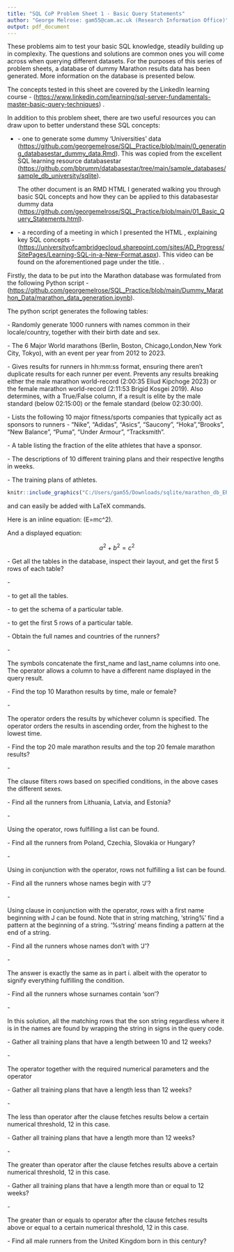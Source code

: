 ```yaml
---
title: "SQL CoP Problem Sheet 1 - Basic Query Statements"
author: "George Melrose: gam55@cam.ac.uk (Research Information Office)"
output: pdf_document
---
```


\section{Introduction}

These problems aim to test your basic SQL knowledge, steadily building up in complexity. The questions and solutions are common ones you will come across when querying different datasets. For the purposes of this series of problem sheets, a database of dummy Marathon results data has been generated. More information on the \textbf{Marathon} database is presented below.

The concepts tested in this sheet are covered by the LinkedIn learning course \textbf{SQL Server Fundamentals: Master Basic Query Techniques} - (<https://www.linkedin.com/learning/sql-server-fundamentals-master-basic-query-techniques>) .

\subsection{Useful Prepatory Resources}

In addition to this problem sheet, there are two useful resources you can draw upon to better understand these SQL concepts:

- \textbf{Two RMarkdown documents} - one to generate some dummy 'Universities' data (<https://github.com/georgemelrose/SQL_Practice/blob/main/0_generating_databasestar_dummy_data.Rmd>). This was copied from the excellent SQL learning resource databasestar (<https://github.com/bbrumm/databasestar/tree/main/sample_databases/sample_db_university/sqlite>). 

  The other document is an RMD HTML I generated walking you through basic SQL concepts and how they can be applied   to this databasestar dummy data   (<https://github.com/georgemelrose/SQL_Practice/blob/main/01_Basic_Query_Statements.html>). 
  
- \textbf{A video presentation} - a recording of a meeting in which I presented the \textbf{Basic Query Statements} HTML , explaining key SQL concepts - (<https://universityofcambridgecloud.sharepoint.com/sites/AD_Progress/SitePages/Learning-SQL-in-a-New-Format.aspx>). This video can be found on the aforementioned page under the \textbf{SQL and R} title. \textit{Note that this can only be viewed by SQL" Community of Practice Members, email gam55@cam.ac.uk for access}.

\subsection{Marathon Database}

Firstly, the data to be put into the Marathon database was formulated from the following Python script - (<https://github.com/georgemelrose/SQL_Practice/blob/main/Dummy_Marathon_Data/marathon_data_generation.ipynb>).

The \textbf{marathon data generation} python script generates the following tables:

\textbf{1. Runners} - Randomly generate 1000 runners with names common in their locale/country, together with their birth date and sex.

\textbf{2. Events} - The 6 Major World marathons (Berlin, Boston, Chicago,London,New York City, Tokyo), with an event per year from 2012 to 2023. 

\textbf{3. Results} - Gives results for runners in hh:mm:ss format, ensuring there aren't duplicate results for each runner per event. Prevents any results breaking either the male marathon world-record (2:00:35 Eliud Kipchoge 2023) or the female marathon world-record (2:11:53 Brigid Kosgei 2019). Also determines, with a True/False column, if a result is elite by the male standard (below 02:15:00) or the female standard (below 02:30:00).

\textbf{4. Sponsors} - Lists the following 10 major fitness/sports companies that typically act as sponsors to runners - "Nike", "Adidas", "Asics", "Saucony", "Hoka","Brooks", "New Balance", "Puma", "Under Armour", "Tracksmith". 

\textbf{5. Sponsored Athletes} - A table listing the fraction of the elite athletes that have a sponsor.

\textbf{6. Training Plans Descriptions} - The descriptions of 10 different training plans and their respective lengths in weeks. 

\textbf{7. Training Plans} - The training plans of athletes. 

\subsection{Marathon Database Entity Relationship Diagram}


```r
knitr::include_graphics("C:/Users/gam55/Downloads/sqlite/marathon_db_ERD.JPG")
```

\section{Basic Query Statment Problems}

\textbf{Bold text} and \textit{italicized text} can easily be added with LaTeX commands.

Here is an inline equation: (E=mc\^2).

And a displayed equation:

$$
a^2 + b^2 = c^2
$$

\subsection{Single Table ‘Select’ Statements}


\textbf{Q1.} - Get all the tables in the database, inspect their layout, and get the first 5 rows of each table?

\textbf{Solutions} - 

\textbf{.tables} -  to get all the tables. 

\textbf{.schema \textit{table}} -  to get the schema of a particular table.

\textbf{select * from \textit{table} limit 5} -  to get the first 5 rows of a particular table. 

\textbf{Q2.i.} - Obtain the full names and countries of the runners?

\textbf{Solution} - 

\textbf{select first\_name || '  ' || last\_name as full\_name, country from runners;} The \textbf{||} symbols concatenate the first_name and last_name columns into one. The \textbf{as} operator allows a column to  have a different name displayed in the query result. 

\textbf{Q2.ii.} - Find the top 10 Marathon results by time, male or female?

\textbf{Solution} - 

\textbf{select * from Results order by finish\_time asc limit 10;} The \textbf{order by} operator orders the results by whichever column is specified. The \textbf{asc} operator orders the results in ascending order, from the highest to the lowest time. 

\subsection{Filtering on Single Conditions}


\textbf{Q1} - Find the top 20 male marathon results and the top 20 female marathon results?

\textbf{Solution} - 

\textbf{select * from Results where sex= 'Male' order by finish\_time asc limit 20;} 

\textbf{select * from Results where sex= 'Female' order by finish\_time asc limit 20;} 

The \textbf{where} clause filters rows based on specified conditions, in the above cases the different sexes.

\textbf{Q2.i.} - Find all the runners from Lithuania, Latvia, and Estonia?

\textbf{Solution} - 

\textbf{select * from Runners where country in ('Lithuania', 'Latvia','Estonia');} 

Using the \textbf{in} operator, rows fulfilling a list can be found. 

\textbf{Q2.ii.} - Find all the runners \textit{not} from Poland, Czechia, Slovakia or Hungary?

\textbf{Solution} - 

\textbf{select * from Runners where country not in ('Poland','Czechia','Slovakia','Hungary');} 

Using \textbf{not} in conjunction with the \textbf{in} operator, rows not fulfilling a list can be found. 

\textbf{Q3.i.} - Find all the runners whose names begin with 'J'?

\textbf{Solution} - 

\textbf{select * from Runners where first\_name like 'J\%';}

Using \textbf{where} clause in conjunction with the \textbf{like} operator, rows with a first name beginning with J can be found. Note that in string matching, 'string%' find a pattern at the beginning of a string. '%string' means finding a pattern at the end of a string. 

\textbf{Q3.ii.} - Find all the runners whose names don't with 'J'?

\textbf{Solution} - 

\textbf{select * from Runners where first\_name not like 'J\%';}

The answer is exactly the same as in part i. albeit with the \textbf{not} operator to signify everything \textit{not} fulfilling the condition.


\textbf{Q3.iii.} - Find all the runners whose surnames contain 'son'?

\textbf{Solution} - 

\textbf{select * from Runners where last\_name  like '\%son\%';}

In this solution, all the matching rows that \textit{contain} the son string regardless where it is in the names are found by wrapping the string in \textbf{\%} signs in the query code. 

\textbf{Q4.i.} - Gather all training plans that have a length between 10 and 12 weeks?

\textbf{Solution} - 

\textbf{select * from Training\_Plans\_Descriptions where plan\_length\_weeks between 10 and 12;}

The \textbf{between} operator together with the required numerical parameters and the \textbf{and} operator

\textbf{Q4.ii.} - Gather all training plans that have a length less than 12 weeks?

\textbf{Solution} - 

\textbf{select * from Training\_Plans\_Descriptions where plan\_length\_weeks <12;}

The less than \textbf{<} operator after the \textbf{where} clause fetches results below a certain numerical threshold, 12 in this case. 

\textbf{Q4.iii.} - Gather all training plans that have a length more than 12 weeks?

\textbf{Solution} - 

\textbf{select * from Training\_Plans\_Descriptions where plan\_length\_weeks >12;}

The greater than \textbf{>} operator after the \textbf{where} clause fetches results above a certain numerical threshold, 12 in this case. 

\textbf{Q4.iv.} - Gather all training plans that have a length more than or equal to 12 weeks?

\textbf{Solution} - 

\textbf{select * from Training\_Plans\_Descriptions where plan\_length\_weeks >=12;}

The greater than or equals to \textbf{>=} operator after the \textbf{where} clause fetches results above or equal to a certain numerical threshold, 12 in this case. 

\subsection{Filtering on Multiple Conditions}

\textbf{Q1.} - Find all male runners from the United Kingdom born in this century?

